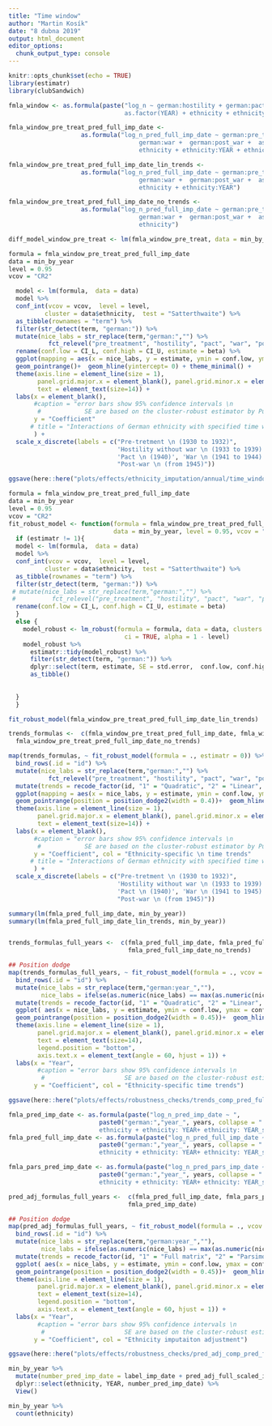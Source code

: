```yaml
---
title: "Time window"
author: "Martin Kosík"
date: "8 dubna 2019"
output: html_document
editor_options: 
  chunk_output_type: console
---
```


```r
knitr::opts_chunk$set(echo = TRUE)
library(estimatr)
library(clubSandwich)
```


```r
fmla_window <- as.formula(paste("log_n ~ german:hostility + german:pact + german:war +  german:post_war +
                                as.factor(YEAR) + ethnicity + ethnicity:YEAR + ethnicity:YEAR_sq"))

fmla_window_pre_treat_pred_full_imp_date <-
                    as.formula("log_n_pred_full_imp_date ~ german:pre_treatment + german:hostility + german:pact +
                                    german:war +  german:post_war +  as.factor(YEAR) + 
                                    ethnicity + ethnicity:YEAR + ethnicity:YEAR_sq")

fmla_window_pre_treat_pred_full_imp_date_lin_trends <-
                    as.formula("log_n_pred_full_imp_date ~ german:pre_treatment + german:hostility + german:pact +
                                    german:war +  german:post_war +  as.factor(YEAR) + 
                                    ethnicity + ethnicity:YEAR")

fmla_window_pre_treat_pred_full_imp_date_no_trends <-
                    as.formula("log_n_pred_full_imp_date ~ german:pre_treatment + german:hostility + german:pact +
                                    german:war +  german:post_war +  as.factor(YEAR) + 
                                    ethnicity")

```


```r
diff_model_window_pre_treat <- lm(fmla_window_pre_treat, data = min_by_year)
```


```r
formula = fmla_window_pre_treat_pred_full_imp_date
data = min_by_year
level = 0.95
vcov = "CR2"

  model <- lm(formula,  data = data)
  model %>% 
  conf_int(vcov = vcov,  level = level,
          cluster = data$ethnicity,  test = "Satterthwaite") %>% 
  as_tibble(rownames = "term") %>% 
  filter(str_detect(term, "german:")) %>% 
  mutate(nice_labs = str_replace(term,"german:","") %>% 
           fct_relevel("pre_treatment", "hostility", "pact", "war", "post_war")) %>% 
  rename(conf.low = CI_L, conf.high = CI_U, estimate = beta) %>% 
  ggplot(mapping = aes(x = nice_labs, y = estimate, ymin = conf.low, ymax = conf.high, group = 1))+ 
  geom_pointrange()+  geom_hline(yintercept= 0) + theme_minimal() +
  theme(axis.line = element_line(size = 1), 
        panel.grid.major.x = element_blank(), panel.grid.minor.x = element_blank(), 
        text = element_text(size=14)) + 
  labs(x = element_blank(),
       #caption = "error bars show 95% confidence intervals \n 
        #            SE are based on the cluster-robust estimator by Pustejovsky and Tipton (2018)",
       y = "Coefficient"
      # title = "Interactions of German ethnicity with specified time window dummy"
       ) + 
  scale_x_discrete(labels = c("Pre-tretment \n (1930 to 1932)",
                              'Hostility without war \n (1933 to 1939)',
                              'Pact \n (1940)', 'War \n (1941 to 1944)',
                              "Post-war \n (from 1945)"))

ggsave(here::here("plots/effects/ethnicity_imputation/annual/time_window_pre_treatment_date_imp.pdf"))
```



```r
formula = fmla_window_pre_treat_pred_full_imp_date
data = min_by_year
level = 0.95
vcov = "CR2"
fit_robust_model <- function(formula = fmla_window_pre_treat_pred_full_imp_date, 
                             data = min_by_year, level = 0.95, vcov = "CR2", estimatr = 1){
  if (estimatr != 1){
  model <- lm(formula,  data = data)
  model %>% 
  conf_int(vcov = vcov,  level = level,
          cluster = data$ethnicity,  test = "Satterthwaite") %>% 
  as_tibble(rownames = "term") %>% 
  filter(str_detect(term, "german:")) %>% 
 # mutate(nice_labs = str_replace(term,"german:","") %>% 
 #          fct_relevel("pre_treatment", "hostility", "pact", "war", "post_war")) %>% 
  rename(conf.low = CI_L, conf.high = CI_U, estimate = beta)
  }
  else {
    model_robust <- lm_robust(formula = formula, data = data, clusters = ethnicity, se_type = vcov,
                                ci = TRUE, alpha = 1 - level)
    model_robust %>% 
      estimatr::tidy(model_robust) %>% 
      filter(str_detect(term, "german:")) %>% 
      dplyr::select(term, estimate, SE = std.error,  conf.low, conf.high) %>% 
      as_tibble()
      
      
  }
  }
```

```r
fit_robust_model(fmla_window_pre_treat_pred_full_imp_date_lin_trends)

trends_formulas <-  c(fmla_window_pre_treat_pred_full_imp_date, fmla_window_pre_treat_pred_full_imp_date_lin_trends,
  fmla_window_pre_treat_pred_full_imp_date_no_trends)

map(trends_formulas, ~ fit_robust_model(formula = ., estimatr = 0)) %>% 
  bind_rows(.id = "id") %>% 
  mutate(nice_labs = str_replace(term,"german:","") %>% 
           fct_relevel("pre_treatment", "hostility", "pact", "war", "post_war")) %>% 
  mutate(trends = recode_factor(id, "1" = "Quadratic", "2" = "Linear", "3" = "None")) %>% 
  ggplot(mapping = aes(x = nice_labs, y = estimate, ymin = conf.low, ymax = conf.high, group = 1, col = trends))+ 
  geom_pointrange(position = position_dodge2(width = 0.4))+  geom_hline(yintercept= 0) + theme_minimal() +
  theme(axis.line = element_line(size = 1), 
        panel.grid.major.x = element_blank(), panel.grid.minor.x = element_blank(), 
        text = element_text(size=14)) + 
  labs(x = element_blank(),
       #caption = "error bars show 95% confidence intervals \n 
        #            SE are based on the cluster-robust estimator by Pustejovsky and Tipton (2018)",
       y = "Coefficient", col = "Ethnicity-specific \n time trends"
      # title = "Interactions of German ethnicity with specified time window dummy"
       ) + 
  scale_x_discrete(labels = c("Pre-tretment \n (1930 to 1932)",
                              'Hostility without war \n (1933 to 1939)',
                              'Pact \n (1940)', 'War \n (1941 to 1945)',
                              "Post-war \n (from 1945)"))

```



```r

summary(lm(fmla_pred_full_imp_date, min_by_year))
summary(lm(fmla_pred_full_imp_date_lin_trends, min_by_year))


trends_formulas_full_years <-  c(fmla_pred_full_imp_date, fmla_pred_full_imp_date_lin_trends,
                                 fmla_pred_full_imp_date_no_trends)

## Position dodge
map(trends_formulas_full_years, ~ fit_robust_model(formula = ., vcov = "CR0", estimatr = 1)) %>% 
  bind_rows(.id = "id") %>% 
  mutate(nice_labs = str_replace(term,"german:year_",""),
         nice_labs = ifelse(as.numeric(nice_labs) == max(as.numeric(nice_labs)), str_c(nice_labs, "+"), nice_labs)) %>% 
  mutate(trends = recode_factor(id, "1" = "Quadratic", "2" = "Linear", "3" = "None")) %>% 
  ggplot( aes(x = nice_labs, y = estimate, ymin = conf.low, ymax = conf.high, group = 1, col = trends))+ 
  geom_pointrange(position = position_dodge2(width = 0.45))+  geom_hline(yintercept= 0) + theme_minimal() + 
  theme(axis.line = element_line(size = 1), 
        panel.grid.major.x = element_blank(), panel.grid.minor.x = element_blank(), 
        text = element_text(size=14),
        legend.position = "bottom", 
        axis.text.x = element_text(angle = 60, hjust = 1)) +
  labs(x = "Year", 
        #caption = "error bars show 95% confidence intervals \n 
         #                      SE are based on the cluster-robust estimator by Pustejovsky and Tipton (2018)", 
       y = "Coefficient", col = "Ethnicity-specific time trends")

ggsave(here::here("plots/effects/robustness_checks/trends_comp_pred_full_imp_date_cr2.pdf"))
```


```r
fmla_pred_imp_date <- as.formula(paste("log_n_pred_imp_date ~ ", 
                         paste0("german:","year_", years, collapse = " + "),  "+ as.factor(YEAR) +
                         ethnicity + ethnicity: YEAR+ ethnicity: YEAR_sq"))
fmla_pred_full_imp_date <- as.formula(paste("log_n_pred_full_imp_date ~ ", 
                         paste0("german:","year_", years, collapse = " + "),  "+ as.factor(YEAR) +
                         ethnicity + ethnicity: YEAR+ ethnicity: YEAR_sq"))

fmla_pars_pred_imp_date <- as.formula(paste("log_n_pred_pars_imp_date ~ ", 
                         paste0("german:","year_", years, collapse = " + "),  "+ as.factor(YEAR) +
                         ethnicity + ethnicity: YEAR+ ethnicity: YEAR_sq"))
```

```r
pred_adj_formulas_full_years <-  c(fmla_pred_full_imp_date, fmla_pars_pred_imp_date,
                                 fmla_pred_imp_date)

## Position dodge
map(pred_adj_formulas_full_years, ~ fit_robust_model(formula = ., vcov = "CR2", estimatr = 0)) %>% 
  bind_rows(.id = "id") %>% 
  mutate(nice_labs = str_replace(term,"german:year_",""),
         nice_labs = ifelse(as.numeric(nice_labs) == max(as.numeric(nice_labs)), str_c(nice_labs, "+"), nice_labs)) %>% 
  mutate(trends = recode_factor(id, "1" = "Full matrix", "2" = "Parsimonious", "3" = "None")) %>% 
  ggplot( aes(x = nice_labs, y = estimate, ymin = conf.low, ymax = conf.high, group = 1, col = trends))+ 
  geom_pointrange(position = position_dodge2(width = 0.45))+  geom_hline(yintercept= 0) + theme_minimal() + 
  theme(axis.line = element_line(size = 1), 
        panel.grid.major.x = element_blank(), panel.grid.minor.x = element_blank(), 
        text = element_text(size=14),
        legend.position = "bottom", 
        axis.text.x = element_text(angle = 60, hjust = 1)) +
  labs(x = "Year", 
        #caption = "error bars show 95% confidence intervals \n 
         #                      SE are based on the cluster-robust estimator by Pustejovsky and Tipton (2018)", 
       y = "Coefficient", col = "Ethnicity imputaiton adjustment")

ggsave(here::here("plots/effects/robustness_checks/pred_adj_comp_pred_full_imp_date_cr2.pdf"))

```


```r
min_by_year %>% 
  mutate(number_pred_imp_date = label_imp_date + pred_adj_full_scaled_imp_date) %>% 
  dplyr::select(ethnicity, YEAR, number_pred_imp_date) %>% 
  View()

min_by_year %>% 
  count(ethnicity)

```

